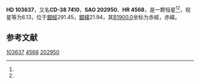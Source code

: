 {{Starbox begin
| name = HD 103637
}}
{{Starbox observe
| epoch = [[J2000.0|J2000.0]]
| constell = {{星座名待查}}<ref name=SIMBAD>{{cite web
 | url=http://simbad.u-strasbg.fr/simbad/sim-id?Ident=HR+4568
 | title=Pulsating variable Star
 | publisher=Centre de Données astronomiques de Strasbourg
 | work=SIMBAD
 | accessdate=2012-07-13
 | archive-date=2016-03-17
 | archive-url=https://web.archive.org/web/20160317175835/http://simbad.u-strasbg.fr/simbad/sim-id?Ident=HR+4568
 | dead-url=no
 }}</ref><ref name=DATA>{{cite web
 | url=http://vizier.u-strasbg.fr/viz-bin/VizieR-5?-out.add=.&-source=5050&-corr=PK=HR&-out.max=9999&HR=4568
 | title=VizieR Detailed Page
 | accessdate=2012-07-13
 | archive-date=2019-02-16
 | archive-url=https://web.archive.org/web/20190216075741/http://vizier.u-strasbg.fr/viz-bin/VizieR-5?-out.add=.&-source=5050&-corr=PK=HR&-out.max=9999&HR=4568
 | dead-url=no
 }}</ref>
| 星官 = 
| ra = {{RA|11|55|54.7}}<ref name=SIMBAD /><ref name=DATA />
| dec = {{DEC|-39|41|21}}<ref name=SIMBAD /><ref name=DATA />
| appmag_v = 6.13<ref name=SIMBAD /><ref name=DATA />
}}
{{Starbox character
| class = K0III<ref name=SIMBAD /><ref name=DATA />
| b-v = 1.02<ref name=SIMBAD /><ref name=DATA />
| u-b = <ref name=SIMBAD /><ref name=DATA />
| r-i = <ref name=SIMBAD /><ref name=DATA />
| variable = 
}}
{{Starbox astrometry
| radial_v = 
| prop_mo_ra = 0
| parallax = 
| p_error = 
}}
{{Starbox catalog
| names =CD-38 7410，[[SAO星表|SAO]] 202950，[[HD星表|HD]] 103637，[[HR星表|HR]] 4568}}
{{Starbox reference |Simbad=HR+4568}}
{{Starbox end}}

'''HD 103637'''，又名'''CD-38 7410'''，'''SAO 202950'''、'''HR 4568'''，是一颗恒星<ref name=SIMBAD /><ref name=DATA />，视星等为6.13，位于[[銀道座標系|銀經]]291.45，[[銀道座標系|銀緯]]21.94，其[[B1900.0|B1900.0]]坐标为赤經{{RA|11|50|50.1}}，赤緯{{DEC|-39|21.94|56}}。

== 参考文献 ==
{{reflist}}

{{star-stub}}

[[Category:HD和HDE天體|103637]]
[[Category:HR天體|4568]]
[[Category:SAO天體|202950]]